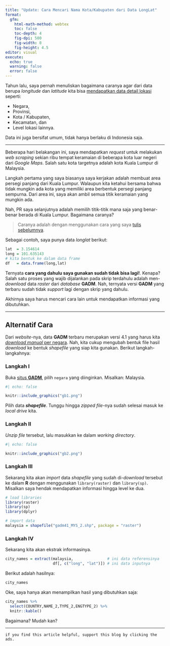 ```yaml
---
title: "Update: Cara Mencari Nama Kota/Kabupaten dari Data LongLat"
format: 
  gfm:
    html-math-method: webtex
    toc: false
    toc-depth: 4
    fig-dpi: 500
    fig-width: 8
    fig-height: 4.5
editor: visual
execute:
  echo: true
  warning: false
  error: false
---
```


Tahun lalu, saya pernah menuliskan bagaimana caranya agar dari data berupa *longitude* dan *latitude* kita bisa [mendapatkan data detail lokasi](https://ikanx101.com/blog/geo-marketing/) seperti:

-   Negara,
-   Provinsi,
-   Kota / Kabupaten,
-   Kecamatan, dan
-   Level lokasi lainnya.

Data ini juga bersifat umum, tidak hanya berlaku di Indonesia saja.

------------------------------------------------------------------------

Beberapa hari belakangan ini, saya mendapatkan *request* untuk melakukan *web scraping* sekian ribu tempat keramaian di beberapa kota luar negeri dari *Google Maps*. Salah satu kota targetnya adalah kota Kuala Lumpur di Malaysia.

Langkah pertama yang saya biasanya saya kerjakan adalah membuat area persegi panjang dari Kuala Lumpur. Walaupun kita ketahui bersama bahwa tidak mungkin ada kota yang memiliki area berbentuk persegi panjang sempurna. Dari area ini, saya akan ambil semua titik keramaian yang mungkin ada.

Nah, PR saya selanjutnya adalah memilih titik-titik mana saja yang benar-benar berada di Kuala Lumpur. Bagaimana caranya?

> Caranya adalah dengan menggunakan cara yang saya [tulis sebelumnya](https://ikanx101.com/blog/geo-marketing/).

Sebagai contoh, saya punya data _longlat_ berikut:

```r
lat  = 3.154614
long = 101.635143
# kita bentuk ke dalam data frame
df   = data.frame(long,lat)
```

Ternyata __cara yang dahulu saya gunakan sudah tidak bisa lagi!__. Kenapa? Salah satu proses yang wajib dijalankan pada skrip terdahulu adalah men-_download_ data _raster_ dari _database_ __GADM__. Nah, ternyata versi __GADM__ yang terbaru sudah tidak _support_ lagi dengan skrip yang dahulu.

Akhirnya saya harus mencari cara lain untuk mendapatkan informasi yang dibutuhkan.

---

## Alternatif Cara

Dari _website_-nya, data __GADM__ terbaru merupakan versi 4.1 yang harus kita [_download manual_ per negara](https://gadm.org/download_country.html). Nah, kita cukup mengubah bentuk file hasil _download_ ke bentuk _shapefile_ yang siap kita gunakan. Berikut langkah-langkahnya:

### Langkah I

Buka [situs __GADM__](https://gadm.org/download_country.html), pilih `negara` yang diinginkan. Misalkan: Malaysia.

```r
#| echo: false

knitr::include_graphics("gb1.png")
```

Pilih data ___shapefile___. Tunggu hingga _zipped file_-nya sudah selesai masuk ke _local drive_ kita.

### Langkah II

_Unzip file_ tersebut, lalu masukkan ke dalam _working directory_.

```r
#| echo: false

knitr::include_graphics("gb2.png")
```

### Langkah III

Sekarang kita akan _import_ data _shapefile_ yang sudah di-_download_ tersebut ke dalam __R__ dengan menggunakan `library(raster)` dan `library(sp)`. Misalkan saya hendak mendapatkan informasi hingga level ke dua.

```r
# load libraries
library(raster)
library(sp)
library(dplyr)

# import data
malaysia = shapefile("gadm41_MYS_2.shp", package = "raster")

```

### Langkah IV

Sekarang kita akan ekstrak informasinya.

```r
city_names = extract(malaysia,               # ini data referensinya
                     df[, c("long", "lat")]) # ini data inputnya

```

Berikut adalah hasilnya:

```r
city_names
```

Oke, saya hanya akan menampilkan hasil yang dibutuhkan saja:

```r
city_names %>% 
  select(COUNTRY,NAME_2,TYPE_2,ENGTYPE_2) %>% 
  knitr::kable()
```

Bagaimana? Mudah kan?

--- 

`if you find this article helpful, support this blog by clicking the ads.`
